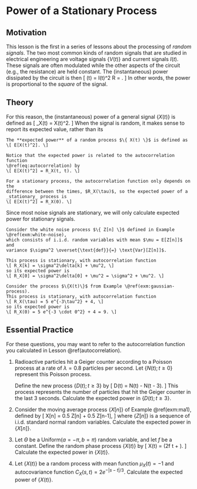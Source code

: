 # Power of a Stationary Process {#power}

## Motivation {-}

This lesson is the first in a series of lessons about the processing 
of _random signals_. The two most common kinds of random signals that 
are studied in electrical engineering are voltage signals $\{ V(t) \}$ 
and current signals $I(t)$. These signals are often modulated while 
the other aspects of the circuit (e.g., the resistance) are held constant. 
The (instantaneous) power dissipated by the circuit is then 
\[ \text{Power}(t) = I(t)^2 R = \frac{V(t)^2}{R}. \]
In other words, the power is proportional to the _square_ of the signal. 

## Theory {-}

For this reason, the (instantaneous) power of a general signal $\{ X(t) \}$ is defined as 
\[ \text{Power}_X(t) = X(t)^2. \]
When the signal is random, it makes sense to report its expected value, rather 
than its 

```definition
The **expected power** of a random process $\{ X(t) \}$ is defined as 
\[ E[X(t)^2]. \]

Notice that the expected power is related to the autocorrelation function 
\@ref(eq:autocorrelation) by 
\[ E[X(t)^2] = R_X(t, t). \]

For a stationary process, the autocorrelation function only depends on the 
difference between the times, $R_X(\tau)$, so the expected power of a 
_stationary_ process is 
\[ E[X(t)^2] = R_X(0). \]
```

Since most noise signals are stationary, we will only calculate expected 
power for stationary signals.

```example
Consider the white noise process $\{ Z[n] \}$ defined in Example \@ref(exm:white-noise), 
which consists of i.i.d. random variables with mean $\mu = E[Z[n]]$ and 
variance $\sigma^2 \overset{\text{def}}{=} \text{Var}[Z[n]]$. 

This process is stationary, with autocorrelation function 
\[ R_X[k] = \sigma^2\delta[k] + \mu^2, \]
so its expected power is 
\[ R_X[0] = \sigma^2\delta[0] + \mu^2 = \sigma^2 + \mu^2. \]
```

```example
Consider the process $\{X(t)\}$ from Example \@ref(exm:gaussian-process). 
This process is stationary, with autocorrelation function
\[ R_X(\tau) = 5 e^{-3\tau^2} + 4, \]
so its expected power is 
\[ R_X(0) = 5 e^{-3 \cdot 0^2} + 4 = 9. \]
```


## Essential Practice {-}

For these questions, you may want to refer to the autocorrelation function 
you calculated in Lesson \@ref(autocorrelation).

1. Radioactive particles hit a Geiger counter according to a Poisson process 
at a rate of $\lambda=0.8$ particles per second. Let $\{ N(t); t \geq 0 \}$ represent this Poisson process.

    Define the new process $\{ D(t); t \geq 3 \}$ by 
    \[ D(t) = N(t) - N(t - 3). \]
    This process represents the number of particles that hit the Geiger counter in the 
    last 3 seconds. Calculate the expected power in $\{ D(t); t \geq 3 \}$.
 
2. Consider the moving average process $\{ X[n] \}$ of Example \@ref(exm:ma1), defined by 
\[ X[n] = 0.5 Z[n] + 0.5 Z[n-1], \]
where $\{ Z[n] \}$ is a sequence of i.i.d. standard normal random variables. 
Calculate the expected power in $\{ X[n] \}$.
    
3. Let $\Theta$ be a $\text{Uniform}(a=-\pi, b=\pi)$ random variable, and let $f$ be a constant. Define the random phase process $\{ X(t) \}$ by
\[ X(t) = \cos(2\pi f t + \Theta). \]
Calculate the expected power in $\{ X(t) \}$.

4. Let $\{ X(t) \}$ be a random process with mean function 
$\mu_X(t) = -1$ and autocovariance function $C_X(s, t) = 2e^{-|s - t|/3}$. 
Calculate the expected power of $\{ X(t) \}$.
